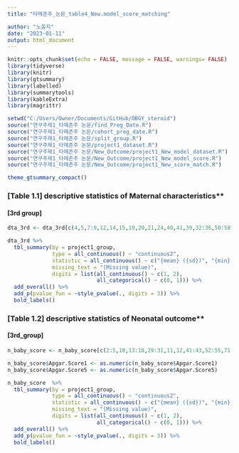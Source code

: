 ```yaml
---
title: "타메존주_논문_table4_New.model_score_matching"

author: "노윤지"
date: "2023-01-11"
output: html_document
---
```


```r
knitr::opts_chunk$set(echo = FALSE, message = FALSE, warnings= FALSE)
library(tidyverse)
library(knitr)
library(gtsummary)
library(labelled)
library(summarytools)
library(kableExtra)
library(magrittr)
```

```r
setwd("C:/Users/Owner/Documents/GitHub/OBGY_steroid")
source("연구주제1_타메존주 논문/find_Preg_Date.R")
source("연구주제1_타메존주 논문/cohort_preg_date.R")
source("연구주제1_타메존주 논문/split_group.R")
source("연구주제1_타메존주 논문/project1_dataset.R")
source("연구주제1_타메존주 논문/New_Outcome/project1_New_model_dataset.R")
source("연구주제1_타메존주 논문/New_Outcome/project1_New_model_score.R")
source("연구주제1_타메존주 논문/New_Outcome/project1_New_score_match.R")
```

```r
theme_gtsummary_compact()
```

### **[Table 1.1] **descriptive statistics of Maternal characteristics** {.tabset}
#### **[3rd group]**
```r
dta_3rd <- dta_3rd[c(4,5,7:9,12,14,15,19,20,21,24,40,41,39,32:36,50:58)]

dta_3rd %>% 
  tbl_summary(by = project1_group, 
              type = all_continuous() ~ "continuous2",
              statistic = all_continuous() ~ c("{mean} ({sd})", "{min}, {max}"),
              missing_text = "(Missing value)", 
              digits = list(all_continuous() ~ c(1, 2), 
                            all_categorical() ~ c(0, 1))) %>%
  add_overall() %>%
  add_p(pvalue_fun = ~style_pvalue(., digits = 3)) %>%
  bold_labels()

```


### **[Table 1.2] **descriptive statistics of Neonatal outcome** {.tabset}
#### **[3rd_group]**
```r
n_baby_score <- n_baby_score[c(2:5,10,13:18,29:31,11,12,41:43,52:55,71,80,85,86,96,97,38,39,109,110)]

n_baby_score$Apgar.Score1 <- as.numeric(n_baby_score$Apgar.Score1)
n_baby_score$Apgar.Score5 <- as.numeric(n_baby_score$Apgar.Score5)

n_baby_score  %>% 
  tbl_summary(by = project1_group, 
              type = all_continuous() ~ "continuous2",
              statistic = all_continuous() ~ c("{mean} ({sd})", "{min}, {max}"),
              missing_text = "(Missing value)", 
              digits = list(all_continuous() ~ c(1, 2), 
                            all_categorical() ~ c(0, 1))) %>%
  add_overall() %>%
  add_p(pvalue_fun = ~style_pvalue(., digits = 3)) %>%
  bold_labels()
```


